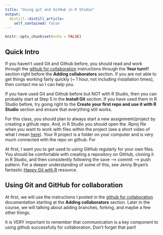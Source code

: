```yaml
---
title: "Using git and GitHub in R Studio"
output:
  distill::distill_article:
    self_contained: false
---
```



```r
knitr::opts_chunk$set(echo = FALSE)
```

## Quick Intro

If you haven't used Git and Github before, you should read and work through the [github for collaboration](https://github.com/llendway/github_for_collaboration/blob/master/github_for_collaboration.md) instructions through the **Your turn!!** section right before the **Adding collaborators** section. If you are not able to get things working fairly quickly (~ 1 hour, not including installation times), then contact me so I can help you. 

If you have used Git and Github before but NOT with R Studio, then you can probably start at Step 5 in the **Install Git** section. If you have used them in R Studio before, try going right to the **Create your first repo and use it with R Studio** section and ensure that everything still works. 

For this class, you should plan to always start a new assignment/project by creating a github repo. And, in R Studio you should open the .Rproj file when you want to work with files within the project (see a short video of what I mean [here](https://youtu.be/OduNU4vZ7IM)). Your R project is a folder on your computer and is very much connected with the repo on github. For

At first, I want you to get used to using GitHub regularly for your own files. You should be comfortable with creating a repository on GitHub, cloning it in R Studio, and then consistently following the save --> commit --> push pattern. For a deeper understanding of some of this, see Jenny Bryan's fantastic [Happy Git with R](https://happygitwithr.com/) resource.

## Using Git and GitHub for collaboration   

At first, we will use the instructions I posted in the [github for collaboration](https://github.com/llendway/github_for_collaboration/blob/master/github_for_collaboration.md) documentation starting at the **Adding collaborators** section. Later in the course, we will talking about adding branches, forking, and maybe a few other things.

It is VERY important to remember that communication is a key component to using github successfully for collaboration. Don't forget that part!

